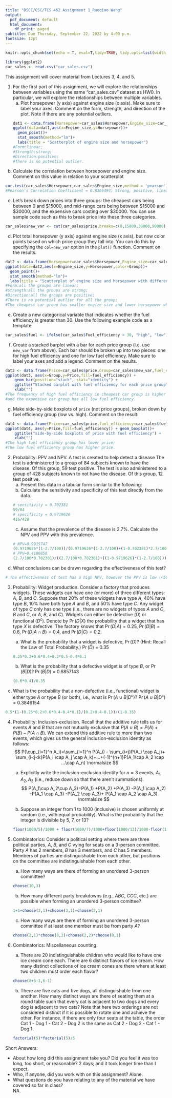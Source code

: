 ```yaml
---
title: "DSCC/CSC/TCS 462 Assignment 1_Ruoqiao Wang"
output:
  pdf_document: default
  html_document:
    df_print: paged
subtitle: Due Thursday, September 22, 2022 by 4:00 p.m.
fontsize: 12pt
---
```

```r
knitr::opts_chunk$set(echo = T, eval=T,tidy=TRUE, tidy.opts=list(width.cutoff=45))
```

```r
library(ggplot2)
car_sales <- read.csv("car_sales.csv")
```
  
This assignment will cover material from Lectures 3, 4, and 5. 

1. For the first part of this assignment, we will explore the relationships between variables using the same "car_sales.csv" dataset as HW0. In particular, we will explore the relationships between multiple variables. 
    a. Plot horsepower (y axis) against engine size (x axis). Make sure to label your axes. Comment on the form, strength, and direction of the plot. Note if there are any potential outliers. 
```r
dat1 <- data.frame(Horsepower=car_sales$Horsepower,Engine_size=car_sales$Engine_size)
ggplot(data=dat1,aes(x=Engine_size,y=Horsepower))+
  geom_point()+
  stat_smooth(method="lm")+
  labs(title = "Scatterplot of engine size and horsepower")
#Form:linear;
#Strength:strong;
#Direction:positive;
#There is no potential outlier. 
```

  b. Calculate the correlation between horsepower and engine size. Comment on this value in relation to your scatterplot
```r
cor.test(car_sales$Horsepower,car_sales$Engine_size,method = 'pearson')
#Pearson’s Correlation Coefficient = 0.8366494; Strong, positive, linear relationship between horsepower and engine_size with p-value of the test is << 0.05;
```

  c. Let's break down prices into three groups: the cheapest cars being between 0 and \$15000, and mid-range cars being between \$15000 and \$30000, and the expensive cars costing over \$30000. You can use sample code such as this to break price into these three categories. 
```r
car_sales$new_var <- cut(car_sales$price,breaks=c(0,15000,30000,90000),labels=c('cheapest','mid-range','expensive'))
```
    
  d. Plot total horsepower (y axis) against engine size (x axis), but now color points based on which price group they fall into. You can do this by specifying the `col=new_var` option in the `plot()` function. Comment on the results. 
```r
dat2 <- data.frame(Horsepower=car_sales$Horsepower,Engine_size=car_sales$Engine_size,Group=car_sales$new_var)
ggplot(data=dat2,aes(x=Engine_size,y=Horsepower,color=Group))+
  geom_point()+
  stat_smooth(method="lm")+
  labs(title = "Scatterplot of engine size and horsepower with different price group")
#Form:all the groups are linear;
#Strength:all the groups are strong;
#Direction:all the groups are positive;
#There is no potential outlier for all the group;
#The cheapest car group has smaller engize size and lower horsepower while expensive car group tends has larger engize size and higher horsepower.
```

  e. Create a new categorical variable that indicates whether the fuel efficiency is greater than 30. Use the following example code as a template:
```r
car_sales$fuel <- ifelse(car_sales$Fuel_efficiency > 30, "high", "low")
```

  f. Create a stacked barplot with a bar for each price group (i.e. use `new_var` from above). Each bar should be broken up into two pieces: one for high fuel efficiency and one for low fuel efficiency. Make sure to label your axes and add a legend. Comment on the results.
```r
dat3 <- data.frame(Price=car_sales$price,Group=car_sales$new_var,fuel_efficiency=car_sales$fuel)
ggplot(dat3, aes(x=Group,y=Price,fill=fuel_efficiency)) + 
    geom_bar(position="stack", stat="identity") +
    ggtitle("Stacked barplot with fuel efficiency for each price group") +
    xlab("")
#The frequency of high fuel efficiency in cheapest car group is higher than other two groups,
#and the expensive car group has all low fuel efficiency.
```
    
  g. Make side-by-side boxplots of `price` (not price groups), broken down by fuel efficiency group (low vs. high). Comment on the result:
```r
dat4 <- data.frame(Price=car_sales$price,fuel_efficiency=car_sales$fuel)
ggplot(dat4, aes(y=Price,fill=fuel_efficiency)) + geom_boxplot()+
    ggtitle("side-by-side boxplots of price with fuel efficiency") +
    xlab("")
#The high fuel efficiency group has lower price;
#The low fuel efficiency group has higher price.
```

2. Probability: PPV and NPV. A test is created to help detect a disease The test is administered to a group of 84 subjects known to have the disease. Of this group, 59 test positive. The test is also administered to a group of 428 subjects known to not have the disease. Of this group, 12 test positive. 
    a. Present this data in a tabular form similar to the following:
\begin{table}[h!]
\centering
\begin{tabular}{l|cc|c}
  \hline
Test & Have disease & Do not have disease  & Total\\
   \hline
   Positive & 59 & 12 & 71 \\
   Negative & 25 & 416 & 441 \\
   \hline
   Total & 84  & 428  & 512  \\
   \hline
\end{tabular}
\end{table}
    b. Calculate the sensitivity and specificity of this test directly from the data.
```r
# sensitivity = 0.702381
59/84
# specificity = 0.9719626
416/428
```
 
   c. Assume that the prevalence of the disease is 2.7\%. Calculate the NPV and PPV with this prevalence.
```r
# NPV=0.9915747
(0.9719626*(1-2.7/100))/(0.9719626*(1-2.7/100)+(1-0.702381)*2.7/100)
# PPV=0.4100858
(2.7/100*0.702381)/((2.7/100*0.702381)+((1-0.9719626)*(1-2.7/100)))
```
    
  d. What conclusions can be drawn regarding the effectiveness of this test?   
```r
# The effectiveness of test has a high NPV, however the PPV is low (<50%), so you may want to have more than one test from a different brand.  
```
     
    
3. Probability: Widget production. Consider a factory that produces widgets. These widgets can have one (or more) of three different types: $A$, $B$, and $C$. Suppose that 20\% of these widgets have type $A$, 40\% have type $B$, 10\% have both type $A$ and $B$, and 50\% have type $C$. Any widget of type $C$ only has one type (i.e., there are no widgets of types $A$ and $C$, $B$ and $C$, or $A$, $B$, and $C$). Widgets can either be defective ($D$) or functional ($D^c$). Denote by $\Pr(D|X)$ the probability that a widget that has type $X$ is defective. The factory knows that $\Pr(D|A) = 0.25$, $\Pr(D|B) = 0.6$, $\Pr(D|A\cap B) = 0.4$, and $\Pr(D|C) = 0.2$. 

   a. What is the probability that a widget is defective, $\Pr(D)$? (Hint: Recall the Law of Total Probability.)
    $\Pr(D)$ = 0.35
```r
0.25*0.2+0.6*0.4+0.2*0.5-0.4*0.1
```  
    b. What is the probability that a defective widget is of type $B$, or $\Pr(B|D)$?
    $\Pr(B|D)$ = 0.6857143
```r
(0.6*0.4)/0.35
```
  
  c. What is the probability that a non-defective (i.e., functional) widget is either type $A$ or type $B$ (or both), i.e., what is $\Pr(A \cup B | D^c)$?
    $\Pr(A \cup B | D^c)$ = 0.3846154
```r
0.5*(1-(0.25*0.2+0.6*0.4-0.4*0.1)/(0.2+0.4-0.1))/(1-0.35)
```
 
4. Probability: Inclusion-exclusion. Recall that the additive rule tells us for events $A$ and $B$ that are not mutually exclusive that $P(A\cup B)=P(A)+P(B)-P(A\cap B)$. We can extend this additive rule to more than two events, which gives us the general inclusion-exclusion identity as follows:
\small
$$
P(\cup_{i=1}^n A_i)=\sum_{i=1}^n P(A_i) - \sum_{i<j}P(A_i \cap A_j)+ \sum_{i<j<k}P(A_i \cap A_j \cap A_k)+...+(-1)^{n+1}P(A_1\cap A_2 \cap ...\cap A_n)
\normalsize
$$
    a. Explicitly write the inclusion-exclusion identity for $n=3$ events, $A_1, A_2, A_3$ (i.e., reduce down so that there aren't summations).
\small
$$
P(A_1\cup A_2\cup A_3)=P(A_1) +P(A_2) +P(A_3) -P(A_1 \cap A_2) -P(A_1 \cap A_3) -P(A_2 \cap A_3)+ P(A_1 \cap A_2 \cap A_3)
\normalsize
$$
    
   b. Suppose an integer from 1 to 1000 (inclusive) is chosen uniformly at random (i.e., with equal probability). What is the probability that the integer is divisible by 5, 7, or 13? 
```r
floor(1000/5)/1000 + floor(1000/7)/1000+floor(1000/13)/1000-floor(1000/5/7)/1000-floor(1000/7/13)/1000-floor(1000/5/13)/1000+floor(1000/5/7/13)/1000
```

5. Combinatorics: Consider a political setting where there are three political parties, $A$, $B$, and $C$ vying for seats on a 3-person committee. Party $A$ has 2 members, $B$ has 3 members, and $C$ has 5 members. Members of parties are distinguishable from each other, but positions on the committee are indistinguishable from each other. 

    a. How many ways are there of forming an unordered 3-person committee?
```r
choose(10,3)
```
  
    b. How many different party breakdowns (e.g., $ABC$, $CCC$, etc.) are possible when forming an unordered 3-person comittee? 
```r
1+1+choose(2,1)+choose(3,1)+choose(2,1)
```
  
    c. How many ways are there of forming an unordered 3-person committee if at least one member must be from party $A$?
```r
choose(2,1)*choose(8,2)+choose(2,2)*choose(8,1)
```

6. Combinatorics: Miscellaneous counting. 

    a. There are 20 indistinguishable children who would like to have one ice cream cone each. There are 6 distinct flavors of ice cream. How many distinct collections of ice cream cones are there where at least two children must order each flavor?
```r
choose(8+6-1,6-1)
```

    b. There are five cats and five dogs, all distinguishable from one another. How many distinct ways are there of seating them at a round table such that every cat is adjacent to two dogs and every dog is adjacent to two cats? Note that here two orderings are not considered distinct if it is possible to rotate one and achieve the other. For instance, if there are only four seats at the table, the order Cat 1 - Dog 1 - Cat 2 - Dog 2 is the same as Cat 2 - Dog 2 - Cat 1 - Dog 1.
```r
factorial(5)*factorial(5)/5
```
    
Short Answers:

  * About how long did this assignment take you? Did you feel it was too long, too short, or reasonable? 
    2 days; and it took longer time than I expect. 
  * Who, if anyone, did you work with on this assignment?
    Alone.
  * What questions do you have relating to any of the material we have covered so far in class?   
    NA.